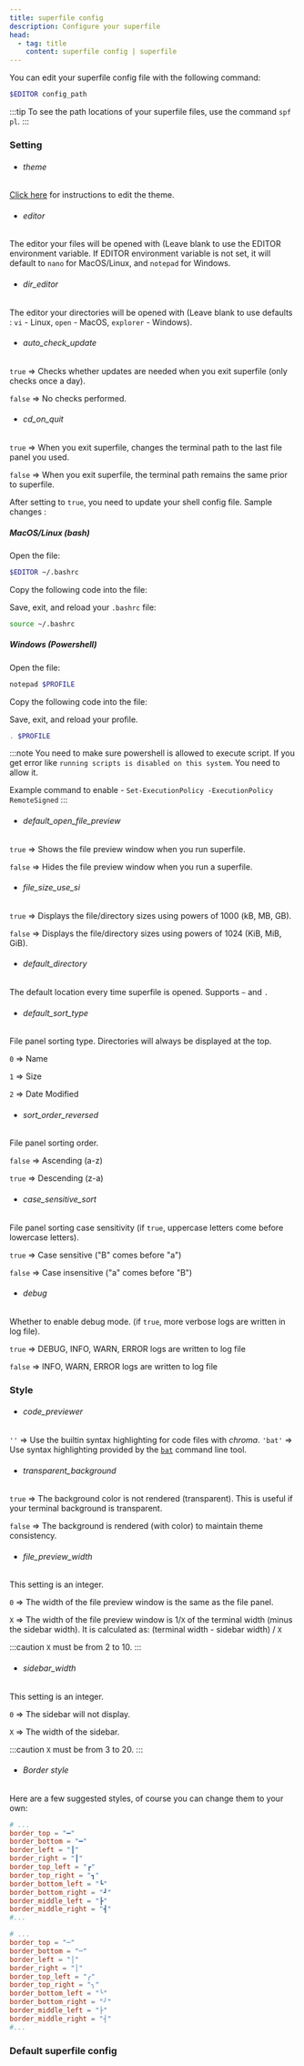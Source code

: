 ```yaml
---
title: superfile config
description: Configure your superfile
head:
  - tag: title
    content: superfile config | superfile
---
```



You can edit your superfile config file with the following command:

```bash
$EDITOR config_path
```

:::tip
To see the path locations of your superfile files, use the command `spf pl`.
:::

### Setting

- ###### theme

[Click here](/configure/custom-theme) for instructions to edit the theme.

- ###### editor

The editor your files will be opened with (Leave blank to use the EDITOR environment variable. If EDITOR environment variable is not set, it will default to `nano` for MacOS/Linux, and `notepad` for Windows.

- ###### dir_editor

The editor your directories will be opened with (Leave blank to use defaults : `vi` - Linux, `open` - MacOS, `explorer` - Windows).

- ###### auto_check_update

`true`  => Checks whether updates are needed when you exit superfile (only checks once a day).

`false` => No checks performed.

- ###### cd_on_quit

`true` => When you exit superfile, changes the terminal path to the last file panel you used.

`false` => When you exit superfile, the terminal path remains the same prior to superfile.

After setting to `true`, you need to update your shell config file. Sample changes :

##### MacOS/Linux (bash)

Open the file:

```bash
$EDITOR ~/.bashrc
```

Copy the following code into the file:

<CodeBlock file="cd_on_quit/cd_on_quit.sh" />

Save, exit, and reload your `.bashrc` file:

```bash
source ~/.bashrc
```

##### Windows (Powershell)

Open the file:

```powershell
notepad $PROFILE
```

Copy the following code into the file:

<CodeBlock file="cd_on_quit/cd_on_quit.ps1" />

Save, exit, and reload your profile.

```powershell
. $PROFILE
```

:::note
You need to make sure powershell is allowed to execute script. If you get error like `running
scripts is disabled on this system`. You need to allow it.

Example command to enable - `Set-ExecutionPolicy -ExecutionPolicy RemoteSigned` 
:::

- ###### default_open_file_preview

`true` => Shows the file preview window when you run superfile.

`false` => Hides the file preview window when you run a superfile.

- ###### file_size_use_si

`true` => Displays the file/directory sizes using powers of 1000 (kB, MB, GB).

`false` => Displays the file/directory sizes using powers of 1024 (KiB, MiB, GiB).

- ###### default_directory

The default location every time superfile is opened. Supports `~` and `.`

- ###### default_sort_type

File panel sorting type. Directories will always be displayed at the top.

`0` => Name

`1` => Size

`2` => Date Modified

- ###### sort_order_reversed

File panel sorting order.

`false` => Ascending (a-z)

`true` => Descending (z-a)

- ###### case_sensitive_sort

File panel sorting case sensitivity (if `true`, uppercase letters come before lowercase letters).

`true` => Case sensitive ("B" comes before "a")

`false` => Case insensitive ("a" comes before "B")

- ###### debug

Whether to enable debug mode. (if `true`, more verbose logs are written in log file).

`true` => DEBUG, INFO, WARN, ERROR logs are written to log file

`false` => INFO, WARN, ERROR logs are written to log file

### Style

- ###### code_previewer

`''` => Use the builtin syntax highlighting for code files with *chroma*.
`'bat'` => Use syntax highlighting provided by the [`bat`](https://github.com/sharkdp/bat) command line tool.

- ###### transparent_background

`true` => The background color is not rendered (transparent). This is useful if your terminal background is transparent.

`false` => The background is rendered (with color) to maintain theme consistency.

- ###### file_preview_width

This setting is an integer.

`0` => The width of the file preview window is the same as the file panel.

`X` => The width of the file preview window is 1/`X` of the terminal width (minus the sidebar width). It is calculated as: (terminal width - sidebar width) / `X`

:::caution
`X` must be from 2 to 10.
:::

- ###### sidebar_width

This setting is an integer.

`0` => The sidebar will not display.

`X` => The width of the sidebar.

:::caution
`X` must be from 3 to 20.
:::

- ###### Border style

Here are a few suggested styles, of course you can change them to your own:

```toml
# ...
border_top = "━"
border_bottom = "━"
border_left = "┃"
border_right = "┃"
border_top_left = "┏"
border_top_right = "┓"
border_bottom_left = "┗"
border_bottom_right = "┛"
border_middle_left = "┣"
border_middle_right = "┫"
#...
```

```toml
# ...
border_top = "─"
border_bottom = "─"
border_left = "│"
border_right = "│"
border_top_left = "╭"
border_top_right = "╮"
border_bottom_left = "╰"
border_bottom_right = "╯"
border_middle_left = "├"
border_middle_right = "┤"
#...
```

### Default superfile config

<CodeBlock file="src/superfile_config/config.toml" />

